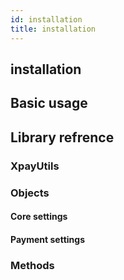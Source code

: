 ```yaml
---
id: installation
title: installation
---
```


## installation

## Basic usage

<!-- example code -->

<!-- sdk settings -->
<!-- prepare amount -->
<!-- payment settings -->
<!-- pay -->

## Library refrence

### XpayUtils

### Objects

#### Core settings

#### Payment settings

### Methods

<!-- prepare amount -->
<!-- payment attributes -->
<!-- pay -->

